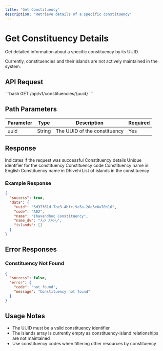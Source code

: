 ```yaml
---
title: 'Get Constituency'
description: 'Retrieve details of a specific constituency'
---
```


# Get Constituency Details

Get detailed information about a specific constituency by its UUID.

<Note>
Currently, constituencies and their islands are not actively maintained in the system.
</Note>

## API Request

<Card title="GET Constituency Detail" icon="map-location-dot">
  ```bash
  GET /api/v1/constituencies/{uuid}
  ```
</Card>

## Path Parameters

| Parameter | Type | Description | Required |
|-----------|------|-------------|----------|
| uuid | String | The UUID of the constituency | Yes |

## Response

<ResponseField name="success" type="boolean">
  Indicates if the request was successful
</ResponseField>

<ResponseField name="data" type="object">
  Constituency details
  <Expandable title="Properties">
    <ResponseField name="uuid" type="string">
      Unique identifier for the constituency
    </ResponseField>
    <ResponseField name="code" type="string">
      Constituency code
    </ResponseField>
    <ResponseField name="name" type="string">
      Constituency name in English
    </ResponseField>
    <ResponseField name="name_dv" type="string">
      Constituency name in Dhivehi
    </ResponseField>
    <ResponseField name="islands" type="array">
      List of islands in the constituency
    </ResponseField>
  </Expandable>
</ResponseField>

### Example Response

```json
{
  "success": true,
  "data": {
    "uuid": "6d37361d-7be3-4bfc-9a5a-20e5e0a70b16",
    "code": "A02",
    "name": "Ihavandhoo Constituency",
    "name_dv": "އިހަވަންދޫ ދާއިރާ",
    "islands": []
  }
}
```

## Error Responses

### Constituency Not Found

```json
{
  "success": false,
  "error": {
    "code": "not_found",
    "message": "Constituency not found"
  }
}
```

## Usage Notes

- The UUID must be a valid constituency identifier
- The islands array is currently empty as constituency-island relationships are not maintained
- Use constituency codes when filtering other resources by constituency 